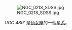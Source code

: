 
{{NGCInfoBox|NGCID=NGC 218|發現者=讓·瑪璉·愛德華·史提芬|發現日期=1876年-月-日|其他編號=UGC 480, NGC 218, MCG +06-02-016, CGCG 519-21|曆元=J2000.0|赤經=46分32.0秒|赤緯=+36°19' 33"|星座=仙女座|星體=星系|星等=|表面亮度=|藍等=}}

[[File:NGC_0218_SDSS.jpg|thumb]]

''UGC 480''' 是[[仙女座|仙女座]]的一個[[星系|星系]]。

{{NGCReference|218}}

{{Catalogs|NGC=218}}